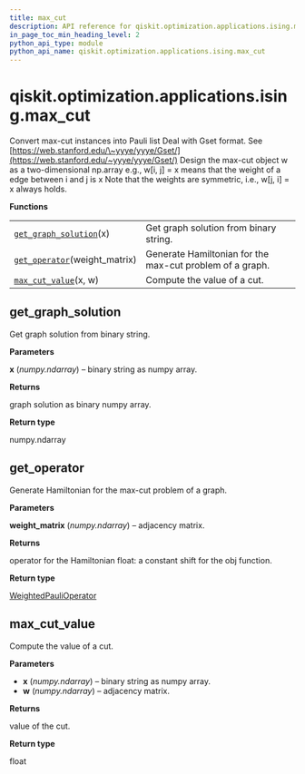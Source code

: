 ```yaml
---
title: max_cut
description: API reference for qiskit.optimization.applications.ising.max_cut
in_page_toc_min_heading_level: 2
python_api_type: module
python_api_name: qiskit.optimization.applications.ising.max_cut
---
```


<span id="module-qiskit.optimization.applications.ising.max_cut" />

<span id="qiskit-optimization-applications-ising-max-cut" />

# qiskit.optimization.applications.ising.max\_cut

Convert max-cut instances into Pauli list Deal with Gset format. See [https://web.stanford.edu/\~yyye/yyye/Gset/](https://web.stanford.edu/~yyye/yyye/Gset/) Design the max-cut object w as a two-dimensional np.array e.g., w\[i, j] = x means that the weight of a edge between i and j is x Note that the weights are symmetric, i.e., w\[j, i] = x always holds.

**Functions**

|                                                                                                                                                                   |                                                          |
| ----------------------------------------------------------------------------------------------------------------------------------------------------------------- | -------------------------------------------------------- |
| [`get_graph_solution`](#qiskit.optimization.applications.ising.max_cut.get_graph_solution "qiskit.optimization.applications.ising.max_cut.get_graph_solution")(x) | Get graph solution from binary string.                   |
| [`get_operator`](#qiskit.optimization.applications.ising.max_cut.get_operator "qiskit.optimization.applications.ising.max_cut.get_operator")(weight\_matrix)      | Generate Hamiltonian for the max-cut problem of a graph. |
| [`max_cut_value`](#qiskit.optimization.applications.ising.max_cut.max_cut_value "qiskit.optimization.applications.ising.max_cut.max_cut_value")(x, w)             | Compute the value of a cut.                              |

## get\_graph\_solution

<Function id="qiskit.optimization.applications.ising.max_cut.get_graph_solution" github="https://github.com/qiskit-community/qiskit-aqua/tree/stable/0.8/qiskit/optimization/applications/ising/max_cut.py" signature="get_graph_solution(x)">
  Get graph solution from binary string.

  **Parameters**

  **x** (*numpy.ndarray*) – binary string as numpy array.

  **Returns**

  graph solution as binary numpy array.

  **Return type**

  numpy.ndarray
</Function>

## get\_operator

<Function id="qiskit.optimization.applications.ising.max_cut.get_operator" github="https://github.com/qiskit-community/qiskit-aqua/tree/stable/0.8/qiskit/optimization/applications/ising/max_cut.py" signature="get_operator(weight_matrix)">
  Generate Hamiltonian for the max-cut problem of a graph.

  **Parameters**

  **weight\_matrix** (*numpy.ndarray*) – adjacency matrix.

  **Returns**

  operator for the Hamiltonian float: a constant shift for the obj function.

  **Return type**

  [WeightedPauliOperator](qiskit.aqua.operators.legacy.WeightedPauliOperator "qiskit.aqua.operators.legacy.WeightedPauliOperator")
</Function>

## max\_cut\_value

<Function id="qiskit.optimization.applications.ising.max_cut.max_cut_value" github="https://github.com/qiskit-community/qiskit-aqua/tree/stable/0.8/qiskit/optimization/applications/ising/max_cut.py" signature="max_cut_value(x, w)">
  Compute the value of a cut.

  **Parameters**

  *   **x** (*numpy.ndarray*) – binary string as numpy array.
  *   **w** (*numpy.ndarray*) – adjacency matrix.

  **Returns**

  value of the cut.

  **Return type**

  float
</Function>


